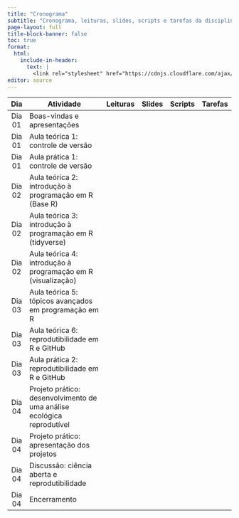 ```yaml
---
title: "Cronograma"
subtitle: "Cronograma, leituras, slides, scripts e tarefas da disciplina introR: introdução à linguagem R."
page-layout: full
title-block-banner: false
toc: true
format:
  html:
    include-in-header: 
      text: |
        <link rel="stylesheet" href="https://cdnjs.cloudflare.com/ajax/libs/font-awesome/6.5.0/css/all.min.css">
editor: source
---
```


| Dia   | Atividade | Leituras | Slides | Scripts | Tarefas |
|:------:|---------------------------------------------------------------------------|:--------:|:------:|:-------:|:-------:|
| Dia 01| Boas-vindas e apresentações | <i class="fas fa-book-open-reader" style="color: #ccc;"></i> | <a href="https://course-intror.github.io/slides/00_slides.html#/"><i class="fas fa-images"></i></a> | <i class="fas fa-laptop" style="color: #ccc;"></i> | <i class="fas fa-pen-to-square" style="color: #ccc;"></i> | 
| Dia 01 | Aula teórica 1: controle de versão | <a href="/reading/#aula-te%C3%B3rica-1-ci%C3%AAncia-aberta-e-controle-de-vers%C3%A3o"><i class="fas fa-book-open-reader"></i></a> | <a href="https://course-intror.github.io/slides/01_slides.html"><i class="fas fa-images"></i></a> | <i class="fas fa-laptop" style="color: #ccc;"></i> | <a href="https://course-intror.github.io/task/#aula-pr%C3%A1tica-1-controle-de-vers%C3%A3o"><i class="fas fa-pen-to-square"></i></a> | 
| Dia 01 | Aula prática 1: controle de versão | <i class="fas fa-book-open-reader" style="color: #ccc;"></i> | <a href="https://course-intror.github.io/slides/01_slides_task.html"><i class="fas fa-images"></i></a> | <i class="fas fa-laptop" style="color: #ccc;"></i> | <i class="fas fa-pen-to-square" style="color: #ccc;"></i> |
| Dia 02 | Aula teórica 2: introdução à programação em R (Base R) | <a href="https://course-intror.github.io/reading/#aula-te%C3%B3rica-2-introdu%C3%A7%C3%A3o-%C3%A0-programa%C3%A7%C3%A3o-em-r-base-r"><i class="fas fa-book-open-reader"></i></a> | <a href="https://course-intror.github.io/slides/02_slides.html"><i class="fas fa-images"></i></a> | <a href="https://github.com/course-intror/scripts/02_script_r.R"><i class="fas fa-laptop"></i></a> | <a href="https://course-intror.github.io/task/#aula-te%C3%B3rica-2-introdu%C3%A7%C3%A3o-%C3%A0-programa%C3%A7%C3%A3o-em-r-base-r"><i class="fas fa-pen-to-square"></i></a> |
| Dia 02 | Aula teórica 3: introdução à programação em R (tidyverse) | <a href="https://course-intror.github.io/reading/#aula-te%C3%B3rica-3-introdu%C3%A7%C3%A3o-%C3%A0-programa%C3%A7%C3%A3o-em-r-tidyverse"><i class="fas fa-book-open-reader"></i></a> | <a href="https://course-intror.github.io/slides/03_slides.html"><i class="fas fa-images"></i></a> | <a href="https://github.com/course-intror/scripts/03_script_r.R"><i class="fas fa-laptop"></i></a> | <a href="https://course-intror.github.io/task/#aula-te%C3%B3rica-3-introdu%C3%A7%C3%A3o-%C3%A0-programa%C3%A7%C3%A3o-em-r-tidyverse"><i class="fas fa-pen-to-square"></i></a> |
| Dia 02 | Aula teórica 4: introdução à programação em R (visualização) | <a href="https://course-intror.github.io/reading/#aula-teórica-4-introdução-à-programação-em-r-visualização"><i class="fas fa-book-open-reader"></i></a> | <a href="https://course-intror.github.io/slides/04_slides.html"><i class="fas fa-images"></i></a> | <a href="https://github.com/course-intror/scripts/04_script_r.R"><i class="fas fa-laptop"></i></a> | <a href="https://course-intror.github.io/task/#aula-teórica-4-introdução-à-programação-em-r-visualização"><i class="fas fa-pen-to-square"></i></a> |
| Dia 03| Aula teórica 5: tópicos avançados em programação em R | <a href="https://course-intror.github.io/reading/#aula-te%C3%B3rica-5-t%C3%B3picos-avan%C3%A7ados-em-programa%C3%A7%C3%A3o-no-r"><i class="fas fa-book-open-reader"></i></a> | <a href="https://course-intror.github.io/slides/05_slides.html"><i class="fas fa-images"></i></a> | <a href="https://github.com/course-intror/scripts/05_script_r.R"><i class="fas fa-laptop"></i></a> | <a href="https://course-intror.github.io/task/#aula-te%C3%B3rica-5-t%C3%B3picos-avan%C3%A7ados-em-programa%C3%A7%C3%A3o-no-r"><i class="fas fa-pen-to-square"></i></a> |
| Dia 03| Aula teórica 6: reprodutibilidade em R e GitHub | <a href="https://course-intror.github.io/reading/#aula-te%C3%B3rica-6-reprodutibilidade-em-r-e-github"><i class="fas fa-book-open-reader"></i></a> | <a href="https://course-intror.github.io/slides/06_slides.html"><i class="fas fa-images"></i></a> | <i class="fas fa-laptop" style="color: #ccc;"></i> | <a href="https://course-intror.github.io/task/#aula-pr%C3%A1tica-6-reprodutibilidade-em-r-e-github"><i class="fas fa-pen-to-square"></i></a> |
| Dia 03| Aula prática 2: reprodutibilidade em R e GitHub | <i class="fas fa-book-open-reader" style="color: #ccc;"></i> | <a href="https://course-intror.github.io/slides/06_slides_task.html"><i class="fas fa-images"></i></a> | <i class="fas fa-laptop" style="color: #ccc;"></i> | <i class="fas fa-laptop" style="color: #ccc;"></i> | <i class="fas fa-pen-to-square" style="color: #ccc;"></i> |
| Dia 04| Projeto prático: desenvolvimento de uma análise ecológica reprodutível | <i class="fas fa-book-open-reader" style="color: #ccc;"></i> | <i class="fas fa-images" style="color: #ccc;"></i> | <i class="fas fa-laptop" style="color: #ccc;"></i> | <a href="/project/"><i class="fas fa-pen-to-square"></i></a> |
| Dia 04| Projeto prático: apresentação dos projetos | <i class="fas fa-book-open-reader" style="color: #ccc;"></i> | <i class="fas fa-images" style="color: #ccc;"></i> | <i class="fas fa-laptop" style="color: #ccc;"></i> | <i class="fas fa-pen-to-square" style="color: #ccc;"></i> |
| Dia 04| Discussão: ciência aberta e reprodutibilidade | <a href="https://course-intror.github.io/reading/#discuss%C3%A3o-desafios-da-reprodutibilidade-na-ci%C3%AAncia"><i class="fas fa-book-open-reader"></i></a> | <i class="fas fa-images" style="color: #ccc;"></i> | <i class="fas fa-laptop" style="color: #ccc;"></i> | <i class="fas fa-pen-to-square" style="color: #ccc;"></i> |
| Dia 04| Encerramento | <i class="fas fa-book-open-reader" style="color: #ccc;"></i> | <a href="https://course-intror.github.io/slides/07_slides.html"><i class="fas fa-images"></i></a> | <i class="fas fa-laptop" style="color: #ccc;"></i> | <i class="fas fa-pen-to-square" style="color: #ccc;"></i> |
